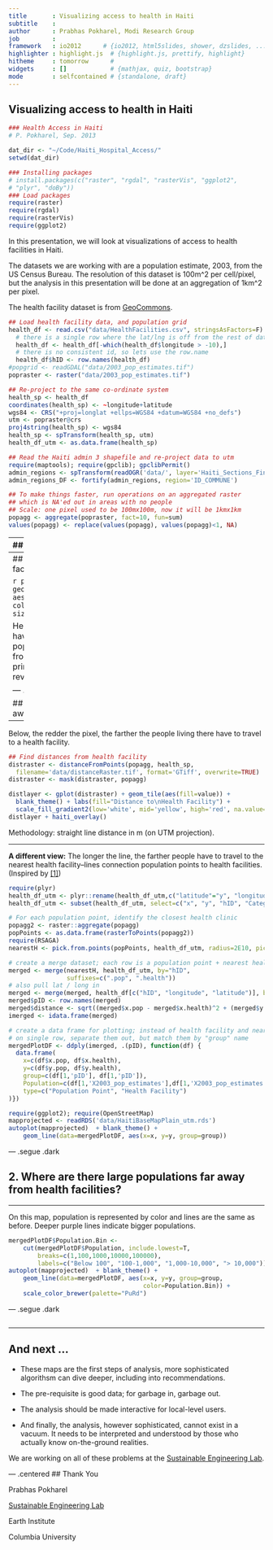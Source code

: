 ```yaml
---
title       : Visualizing access to health in Haiti
subtitle    : 
author      : Prabhas Pokharel, Modi Research Group
job         : 
framework   : io2012      # {io2012, html5slides, shower, dzslides, ...}
highlighter : highlight.js  # {highlight.js, prettify, highlight}
hitheme     : tomorrow      # 
widgets     : []            # {mathjax, quiz, bootstrap}
mode        : selfcontained # {standalone, draft}
---
```

## Visualizing access to health in Haiti

```r
### Health Access in Haiti
# P. Pokharel, Sep. 2013

dat_dir <- "~/Code/Haiti_Hospital_Access/"
setwd(dat_dir)

### Installing packages
# install.packages(c("raster", "rgdal", "rasterVis", "ggplot2", 
# "plyr", "doBy"))
### Load packages
require(raster)
require(rgdal)
require(rasterVis)
require(ggplot2)
```

In this presentation, we will look at visualizations of access to health facilities in Haiti.


The datasets we are working with are a population estimate, 2003, from the US Census Bureau. The resolution of this dataset is 100m^2 per cell/pixel, but the analysis in this presentation will be done at an aggregation of 1km^2 per pixel.

The health facility dataset is from [GeoCommons](http://geocommons.com/overlays/21222).

```r
## Load health facility data, and population grid
health_df <- read.csv("data/HealthFacilities.csv", stringsAsFactors=F)
  # there is a single row where the lat/lng is off from the rest of dataset; remove it
  health_df <- health_df[-which(health_df$longitude > -10),]
  # there is no consistent id, so lets use the row.name
  health_df$hID <- row.names(health_df)
#popgrid <- readGDAL("data/2003_pop_estimates.tif")
popraster <- raster("data/2003_pop_estimates.tif")

## Re-project to the same co-ordinate system
health_sp <- health_df
coordinates(health_sp) <- ~longitude+latitude
wgs84 <- CRS("+proj=longlat +ellps=WGS84 +datum=WGS84 +no_defs")
utm <- popraster@crs
proj4string(health_sp) <- wgs84
health_sp <- spTransform(health_sp, utm)
health_df_utm <- as.data.frame(health_sp)

## Read the Haiti admin 3 shapefile and re-project data to utm
require(maptools); require(gpclib); gpclibPermit()
admin_regions <- spTransform(readOGR('data/', layer='Haiti_Sections_Final_WGS84'), utm)
admin_regions_DF <- fortify(admin_regions, region='ID_COMMUNE')

## To make things faster, run operations on an aggregated raster
## which is NA'ed out in areas with no people
## Scale: one pixel used to be 100mx100m, now it will be 1kmx1km
popagg <- aggregate(popraster, fact=10, fun=sum)
values(popagg) <- replace(values(popagg), values(popagg)<1, NA)
```

---
## Haiti's population

```r
blank_theme <- function() {
  theme(axis.text=element_blank(), axis.ticks=element_blank(), 
        panel.grid=element_blank(), axis.title=element_blank())
}
haiti_overlay <- function() {
  geom_path(data=admin_regions_DF, aes(x=long, y=lat, group=group), color='#88888888')
}
require(ggmap)
poplayer <- gplot(popagg) + geom_tile(aes(fill=value)) + 
  scale_fill_gradient(low='white', high='darkblue', trans='log10', na.value='#ffffff00') + 
  blank_theme() + labs(fill="Log Population\n(per 1km^2 cell)")
poplayer + haiti_overlay()
```
The total population represented is 8.4M; Haiti's population has grown to 10M+ in 2013.
We will be working at a resolution of 1km^2 per cell; shown above.

---
## Haiti's population and health facilities

```r
poplayer + 
    geom_point(data=health_df_utm, aes(x=longitude, y=latitude), 
               color='darkred', shape='+', size=4.5) +
    haiti_overlay()
```

Here, health facilities (in red) have been overlaid on top of the population layer.
The dataset, from GeoCommons, was primarily collected in 2005 and revised in 2009.

--- .segue .dark

## 1. Where are people far away from health facilities?

---

Below, the redder the pixel, the farther the people living there have to travel to a health facility.

```r
## Find distances from health facility
distraster <- distanceFromPoints(popagg, health_sp, 
  filename='data/distanceRaster.tif', format='GTiff', overwrite=TRUE)
distraster <- mask(distraster, popagg)
```

```r
distlayer <- gplot(distraster) + geom_tile(aes(fill=value)) +
  blank_theme() + labs(fill="Distance to\nHealth Facility") +
  scale_fill_gradient2(low='white', mid='yellow', high='red', na.value='#ffffff00')
distlayer + haiti_overlay()
```

Methodology: straight line distance in m (on UTM projection).

---

**A different view:** The longer the line, the farther people have to travel to the nearest health facility--lines connection population points to health facilities. (Inspired by [[1]](http://flowingdata.com/2013/08/27/in-search-of-food-deserts/))

```r
require(plyr)
health_df_utm <- plyr::rename(health_df_utm,c("latitude"="y", "longitude"="x"))
health_df_utm <- subset(health_df_utm, select=c("x", "y", "hID", "Categorie"))

# For each population point, identify the closest health clinic
popagg2 <- raster::aggregate(popagg)
popPoints <- as.data.frame(rasterToPoints(popagg2))
require(RSAGA)
nearestH <- pick.from.points(popPoints, health_df_utm, radius=2E10, pick="hID")
```

```r
# create a merge dataset; each row is a population point + nearest health facility
merged <- merge(nearestH, health_df_utm, by="hID", 
                suffixes=c(".pop", ".health"))
# also pull lat / long in
merged <- merge(merged, health_df[c("hID", "longitude", "latitude")], by="hID")
merged$pID <- row.names(merged)
merged$distance <- sqrt((merged$x.pop - merged$x.health)^2 + (merged$y.pop - merged$y.pop)^2)
imerged <- idata.frame(merged)

# create a data frame for plotting; instead of health facility and nearest data frame
# on single row, separate them out, but match them by "group" name
mergedPlotDF <- ddply(imerged, .(pID), function(df) { 
  data.frame(
    x=c(df$x.pop, df$x.health), 
    y=c(df$y.pop, df$y.health),
    group=c(df[1,'pID'], df[1,'pID']),
    Population=c(df[1,'X2003_pop_estimates'],df[1,'X2003_pop_estimates']),
    type=c("Population Point", "Health Facility")
)})
```

```r
require(ggplot2); require(OpenStreetMap)
mapprojected <- readRDS('data/HaitiBaseMapPlain_utm.rds')
autoplot(mapprojected)  + blank_theme() + 
    geom_line(data=mergedPlotDF, aes(x=x, y=y, group=group))
```

--- .segue .dark

## 2. Where are there large populations far away from health facilities?

---

On this map, population is represented by color and lines are the same as before. Deeper purple lines indicate bigger populations.

```r
mergedPlotDF$Population.Bin <- 
    cut(mergedPlotDF$Population, include.lowest=T,
        breaks=c(1,100,1000,10000,100000),
        labels=c("Below 100", "100-1,000", "1,000-10,000", "> 10,000"))
autoplot(mapprojected)  + blank_theme() +  
    geom_line(data=mergedPlotDF, aes(x=x, y=y, group=group, 
                                     color=Population.Bin)) + 
    scale_color_brewer(palette="PuRd")
```

--- .segue .dark


```r
```

---

## And next ...

 * These maps are the first steps of analysis, more sophisticated algorithsm can dive deeper, including into recommendations.

 * The pre-requisite is good data; for garbage in, garbage out.

 * The analysis should be made interactive for local-level users.

 * And finally, the analysis, however sophisticated, cannot exist in a vacuum. It needs to be interpreted and understood by those who actually know on-the-ground realities.
 
We are working on all of these problems at the [Sustainable Engineering Lab](http://modi.mech.columbia.edu).

--- .centered
## Thank You

Prabhas Pokharel

[Sustainable Engineering Lab](http://modi.mech.columbia.edu)

Earth Institute

Columbia University
